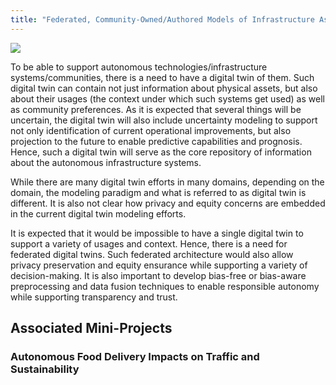 ```yaml
---
title: "Federated, Community-Owned/Authored Models of Infrastructure Assets"
---
```


![](figs/federated-twins.png)

To be able to support autonomous technologies/infrastructure systems/communities, there is a need to have a digital twin of them.  Such digital twin can contain not just information about physical assets, but also about their usages (the context under which such systems get used)  as well as community preferences.  As it is expected that several things will be uncertain, the digital twin will also include uncertainty modeling to support not only identification of current operational improvements, but also projection to the future to enable predictive capabilities and prognosis.  Hence, such a digital twin will serve as the core repository of information about the autonomous infrastructure systems.

While there are many digital twin efforts in many domains, depending on the domain, the modeling paradigm and what is referred to as digital twin is different.  It is also not clear how privacy and equity concerns are embedded in the current digital twin modeling efforts.  

It is expected that it would be impossible to have a single digital twin to support a variety of usages and context.  Hence, there is a need for federated digital twins.  Such federated architecture would also allow privacy preservation and equity ensurance while supporting a variety of decision-making.  It is also important to develop bias-free or bias-aware preprocessing and data fusion techniques to enable responsible autonomy while supporting transparency and trust.

## Associated Mini-Projects

### Autonomous Food Delivery Impacts on Traffic and Sustainability



